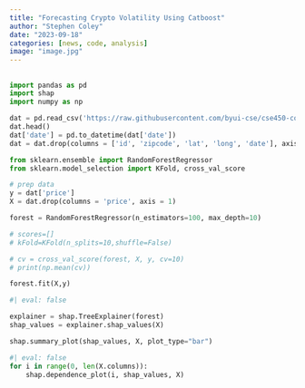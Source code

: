 ```yaml
---
title: "Forecasting Crypto Volatility Using Catboost"
author: "Stephen Coley"
date: "2023-09-18"
categories: [news, code, analysis]
image: "image.jpg"
---
```



## 

```python
import pandas as pd
import shap
import numpy as np

dat = pd.read_csv('https://raw.githubusercontent.com/byui-cse/cse450-course/master/data/housing.csv')
dat.head()
dat['date'] = pd.to_datetime(dat['date'])
dat = dat.drop(columns = ['id', 'zipcode', 'lat', 'long', 'date'], axis = 1)
```

```python
from sklearn.ensemble import RandomForestRegressor
from sklearn.model_selection import KFold, cross_val_score

# prep data
y = dat['price']
X = dat.drop(columns = 'price', axis = 1)

forest = RandomForestRegressor(n_estimators=100, max_depth=10)

# scores=[]
# kFold=KFold(n_splits=10,shuffle=False)

# cv = cross_val_score(forest, X, y, cv=10)
# print(np.mean(cv))

forest.fit(X,y)
```

```python
#| eval: false

explainer = shap.TreeExplainer(forest)
shap_values = explainer.shap_values(X)

shap.summary_plot(shap_values, X, plot_type="bar")
```

```python
#| eval: false
for i in range(0, len(X.columns)):
    shap.dependence_plot(i, shap_values, X)
```


